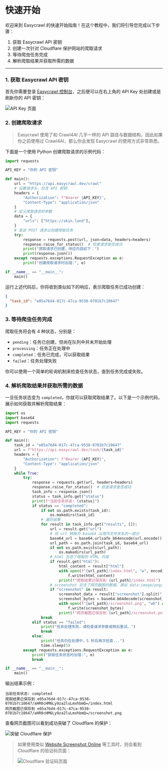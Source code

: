 # 快速开始
欢迎来到 Easycrawl 的快速开始指南！在这个教程中，我们将引导您完成以下步骤：
1. 获取 Easycrawl API 密钥
2. 创建一次针对 Cloudflare 保护网站的爬取请求
3. 等待爬虫任务完成
4. 解析爬取结果并获取所需的数据

***
### 1. 获取 Easycrawl API 密钥
首先你需要登录 [Easycrawl 控制台](https://easycrawl.dev/sign-in)，之后便可以在右上角的 API Key 处创建或是刷新你的 API 密钥：  

![API Key 页面](/quickstart/quickstart-01-02.png)

### 2. 创建爬取请求
> Easycrawl 使用了和 Crawl4AI 几乎一样的 API 路径与数据结构，因此如果你之前使用过 Crawl4AI，那么你会发现 Easycrawl 的使用方式非常熟悉。

下面是一个使用 Python 创建爬取请求的示例代码：  
```python
import requests

API_KEY = "你的 API 密钥"

def main():
    url = "https://api.easycrawl.dev/crawl"
    # 设置请求头，包含 API 密钥
    headers = {
        "Authorization": f"Bearer {API_KEY}",
        "Content-Type": "application/json"
    }
    # 定义爬取请求的参数
    data = {
        "urls": ["https://skin.land"],
    }
    # 发送 POST 请求以创建爬取任务
    try:
        response = requests.post(url, json=data, headers=headers)
        response.raise_for_status()  # 检查请求是否成功
        print("爬取请求已创建，响应内容如下：")
        print(response.json())
    except requests.exceptions.RequestException as e:
        print("创建爬取请求时出错:", e)

if __name__ == "__main__":
    main()
```

运行上述代码后，你将收到类似如下的响应，表示爬取任务已成功创建：  
```json
{
  "task_id": "e05a76d4-017c-47ca-9538-0701b7c10647"
}
```

### 3. 等待爬虫任务完成
爬取任务将会有 4 种状态，分别是：
- `pending`：任务已创建，但尚在队列中并未开始处理
- `processing`：任务正在处理中
- `completed`：任务已完成，可以获取结果
- `failed`：任务处理失败

你可以使用一个简单的轮询机制来检查任务状态，直到任务完成或失败。  


### 4. 解析爬取结果并获取所需的数据
一旦任务状态变为 `completed`，你就可以获取爬取结果了。以下是一个示例代码，展示如何获取并解析爬取结果：  

```python
import os
import base64
import requests

API_KEY = "你的 API 密钥"

def main():
    task_id = "e05a76d4-017c-47ca-9538-0701b7c10647"
    url = f"https://api.easycrawl.dev/task/{task_id}"
    headers = {
        "Authorization": f"Bearer {API_KEY}",
        "Content-Type": "application/json"
    }
    while True:
        try:
            response = requests.get(url, headers=headers)
            response.raise_for_status()  # 检查请求是否成功
            task_info = response.json()
            status = task_info.get("status")
            print(f"当前任务状态: {status}")
            if status == "completed":
                if not os.path.exists(task_id):
                    os.makedirs(task_id)
                # 遍历结果
                for result in task_info.get("results", []):
                    url = result.get("url")
                    # 将 url 转换为 base64 以用作文件夹名的一部分
                    base64_url = base64.urlsafe_b64encode(url.encode()).decode()
                    url_path = os.path.join(task_id, base64_url)
                    if not os.path.exists(url_path):
                        os.makedirs(url_path)
                    # html 包含了爬取的 HTML 内容
                    if result.get("html"):
                        html_content = result["html"]
                        with open(f"{url_path}/index.html", "w", encoding="utf-8") as f:
                            f.write(html_content)
                        print(f"爬取结果已保存到 {url_path}/index.html")
                    # screenshot 包含了网页截图的数据，类似 data:image/png;base64,iVBORw0KGgoAAAANSUhEUgAAB3gAAAONCAIAAAD
                    if "screenshot" in result:
                        screenshot_data = result["screenshot"].split(",")[1]  # 去掉 data:image/png;base64,
                        screenshot_bytes = base64.b64decode(screenshot_data)
                        with open(f"{url_path}/screenshot.png", "wb") as f:
                            f.write(screenshot_bytes)
                        print(f"网页截图已保存到 {url_path}/screenshot.png")
                break
            elif status == "failed":
                print("任务处理失败，请检查请求参数或稍后重试。")
                break
            else:
                print("任务仍在处理中，5 秒后再次检查...")
                time.sleep(5)
        except requests.exceptions.RequestException as e:
            print("获取任务状态时出错:", e)
            break

if __name__ == "__main__":
    main()
```
输出结果示例：
```
当前任务状态: completed
爬取结果已保存到 e05a76d4-017c-47ca-9538-0701b7c10647/aHR0cHM6Ly9za2luLmxhbmQ=/index.html
网页截图已保存到 e05a76d4-017c-47ca-9538-0701b7c10647/aHR0cHM6Ly9za2luLmxhbmQ=/screenshot.png
```
查看网页截图可以看到成功突破了 Cloudflare 的保护：  

![突破 Cloudflare 保护](/quickstart/quickstart-04-01.png)

> 如果使用类似 [Website Screenshot Online](https://websitescreenshot.online/) 等工具时，则会看到 Cloudflare 的验证码页面：  
> 
> ![Cloudflare 验证码页面](/quickstart/quickstart-04-02.png)